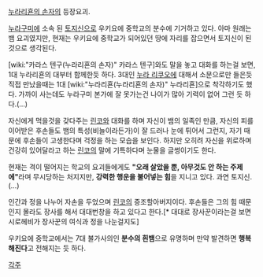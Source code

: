 [[누라리횬의 손자]]의 등장요괴.

[[누라구미]]에 소속 된 [[토지신]]으로 우키요에 중학교의 분수에 기거하고 있다. 아마 원래는 뱀 요괴였지만, 현재는 우키요에 중학교가 되어있던 땅에 자리를 잡으면서 토지신이 된것으로 생각된다.

[wiki:"카라스 텐구(누라리횬의 손자)" 카라스 텐구]와도 말을 놓고 대화를 하는걸 보면, 1대 누라리횬의 대부터 함께한듯 하다. 3대인 [[누라 리쿠오]]에 대해서 소문으로만 들은듯 직접 만났을때는 1대 [wiki:"누라리횬(누라리횬의 손자)" 누라리횬]으로 착각하기도 했다. 가까이 사는데도 누라구미 본가에 잘 못가는건 나이가 많아 기력이 없어 그런 듯 하다.(…)

자신에게 먹을것을 갖다주는 [[린코]]와 대화를 하며 자신이 뱀의 일족인 만큼, 자신의 피를 이어받은 후손들도 뱀의 특성(비늘이라든가)이 잘 드러나 눈에 튀어서 그런지, 자기 때문에 후손들이 고생한다며 걱정을 하는 모습을 보인다. 하지만 오히려 자신을 위로하며 건강히 있어달라고 하는 [[린코]]의 말에 기특하다며 눈물을 글썽이기도 한다.

현재는 격이 떨어지는 학교의 요괴들에게도 '''"오래 살았을 뿐, 아무것도 안 하는 주제에"'''라며 무시당하는 처지지만, '''강력한 행운을 불어넣는 힘'''을 지니고 있다. 과연 토지신.(…)

인간과 정을 나누어 자손을 두었으며 [[린코]]의 증조할아버지이다. 후손들은 그의 힘 때문인지 몰라도 장사를 해서 대대번창을 하고 있다고 한다.[* 대대로 장사꾼이라는걸 보면 시로헤비가 장사꾼의 여식과 정을 나눈걸지도]

우키요에 중학교에서는 7대 불가사의인 '''분수의 흰뱀'''으로 유명하며 만약 발견하면 '''행복해진다'''고 전해지는 듯 하다.


[[각주]]

